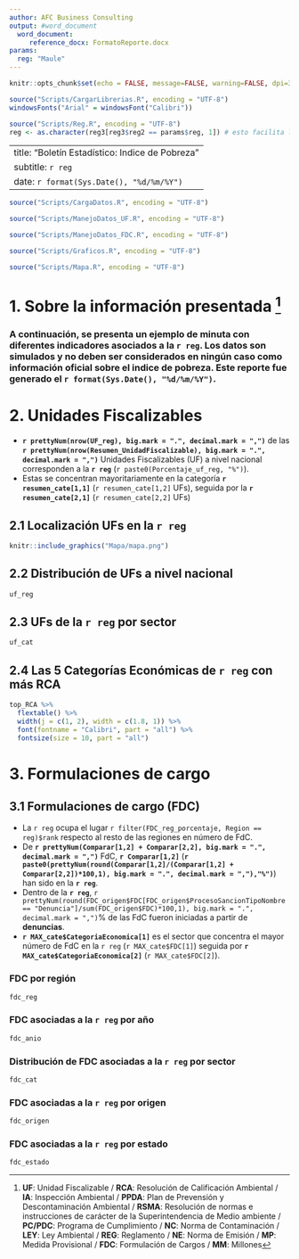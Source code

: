 ```yaml
---
author: AFC Business Consulting
output: #word_document
  word_document:
     reference_docx: FormatoReporte.docx
params:
  reg: "Maule"
---
```


```r
knitr::opts_chunk$set(echo = FALSE, message=FALSE, warning=FALSE, dpi=300)
```

```r
source("Scripts/CargarLibrerias.R", encoding = "UTF-8")
windowsFonts("Arial" = windowsFont("Calibri"))
```

```r
source("Scripts/Reg.R", encoding = "UTF-8")
reg <- as.character(reg3[reg3$reg2 == params$reg, 1]) # esto facilita la impresión masiva de reportes
```

---
title: "Boletín Estadístico: Indice de Pobreza"
subtitle:   `r reg`
date: `r format(Sys.Date(), "%d/%m/%Y")`
---

```r
source("Scripts/CargaDatos.R", encoding = "UTF-8")
```

```r
source("Scripts/ManejoDatos_UF.R", encoding = "UTF-8")
```

```r
source("Scripts/ManejoDatos_FDC.R", encoding = "UTF-8")
```

```r
source("Scripts/Graficos.R", encoding = "UTF-8")
```

```r
source("Scripts/Mapa.R", encoding = "UTF-8")
```


# 1. Sobre la información presentada [^1]

### A continuación, se presenta un ejemplo de minuta con diferentes indicadores asociados a la **`r reg`**. Los datos son simulados y no deben ser considerados en ningún caso como información oficial sobre el indice de pobreza. Este reporte fue generado el **`r format(Sys.Date(), "%d/%m/%Y")`**. 

[^1]: **UF**: Unidad Fiscalizable / **RCA**: Resolución de Calificación Ambiental / **IA**: Inspección Ambiental / **PPDA**: Plan de Prevensión y Descontaminación Ambiental / **RSMA**: Resolución de normas e instrucciones de carácter de la Superintendencia de Medio ambiente / **PC/PDC**: Programa de Cumplimiento / **NC**: Norma de Contaminación / **LEY**: Ley Ambiental / **REG**: Reglamento / **NE**: Norma de Emisión / **MP**: Medida Provisional / **FDC**: Formulación de Cargos / **MM**: Millones


# 2. Unidades Fiscalizables

- **`r prettyNum(nrow(UF_reg), big.mark = ".", decimal.mark = ",")`** de las **`r prettyNum(nrow(Resumen_UnidadFiscalizable), big.mark = ".", decimal.mark = ",")`** Unidades Fiscalizables (UF) a nivel nacional corresponden a la **`r reg`** (`r paste0(Porcentaje_uf_reg, "%")`).
- Estas se concentran mayoritariamente en la categoría **`r resumen_cate[1,1]`** (`r resumen_cate[1,2]` UFs), seguida por la **`r resumen_cate[2,1]`** (`r resumen_cate[2,2]` UFs)

## 2.1 Localización UFs en la `r reg`

```r
knitr::include_graphics("Mapa/mapa.png")
```

## 2.2 Distribución de UFs a nivel nacional

```r
uf_reg
```

## 2.3 UFs de la `r reg` por sector

```r
uf_cat
```

## 2.4 Las 5 Categorías Económicas de `r reg` con más RCA

```r
top_RCA %>% 
  flextable() %>% 
  width(j = c(1, 2), width = c(1.8, 1)) %>% 
  font(fontname = "Calibri", part = "all") %>% 
  fontsize(size = 10, part = "all")
```

# 3. Formulaciones de cargo

## 3.1 Formulaciones de cargo (FDC)

* La `r reg` ocupa el lugar `r filter(FDC_reg_porcentaje, Region == reg)$rank` respecto al resto de las regiones en número de FdC.
* De **`r prettyNum(Comparar[1,2] + Comparar[2,2], big.mark = ".", decimal.mark = ",")`** FdC, **`r Comparar[1,2]`** (**`r paste0(prettyNum(round(Comparar[1,2]/(Comparar[1,2] + Comparar[2,2])*100,1), big.mark = ".", decimal.mark = ","),"%")`**) han sido en la **`r reg`**. 
* Dentro de la **`r reg`**, `r prettyNum(round(FDC_origen$FDC[FDC_origen$ProcesoSancionTipoNombre == "Denuncia"]/sum(FDC_origen$FDC)*100,1), big.mark = ".", decimal.mark = ",")`% de las FdC fueron iniciadas a partir de **denuncias**.
* **`r MAX_cate$CategoriaEconomica[1]`** es el sector que concentra el mayor número de FdC en la `r reg` (`r MAX_cate$FDC[1]`) seguida por **`r MAX_cate$CategoriaEconomica[2]`** (`r MAX_cate$FDC[2]`).

### FDC por región

```r
fdc_reg
```

### FDC asociadas a la `r reg` por año

```r
fdc_anio
```

### Distribución de FDC asociadas a la `r reg` por sector

```r
fdc_cat
```

### FDC asociadas a la `r reg` por origen

```r
fdc_origen
```

### FDC asociadas a la `r reg` por estado

```r
fdc_estado
```